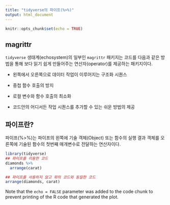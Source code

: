 ```yaml
---
title: "tidyverse의 파이프(%>%)"
output: html_document
---
```


```r
knitr::opts_chunk$set(echo = TRUE)
```

## magrittr

`tidyverse` 생태계(echosystem)의 일부인 `magrittr` 패키지는 코드를 다음과 같은 방법을 통해 보다 읽기 쉽게 만들어주는 연산자(operator)를 제공하는 패키지이다.

-   왼쪽에서 오른쪽으로 데이터 작업이 이루어지는 구조화 시퀀스

-   중첩 함수 호출의 방지

-   로컬 변수와 함수 호출의 최소화

-   코드안의 어디서든 작업 시퀀스를 추가할 수 있는 쉬운 방법의 제공

## 파이프란?

파이프(%\>%)는 파이프의 왼쪽에 기술 객체(Object) 또는 함수의 실행 결과 객체를 오른쪽에 기술된 함수의 첫번째 매개변수로 전달하는 연산자이다.

```r
library(tidyverse)
## 파이프를 이용한 코드
diamonds %>%
  arrange(carat)

## 파이프를 사용하지 않고 위의 코드와 동일한 코드
arrange(diamonds, carat)
```

Note that the `echo = FALSE` parameter was added to the code chunk to prevent printing of the R code that generated the plot.

